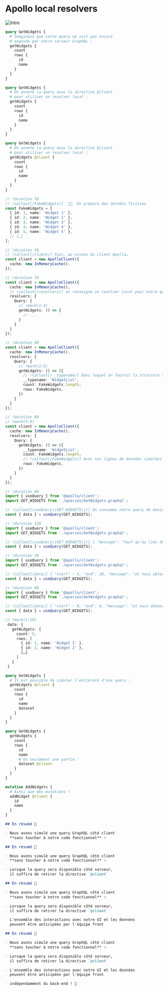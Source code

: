 
# Apollo local resolvers

![Intro](../public/images/apollo-local-resolvers.png)

```graphql !! query1
query GetWidgets {
  # Imaginons que cette query ne soit pas encore
  # exposée par notre serveur GraphQL :
  getWidgets {
    count
    rows {
      id
      name
    }
  }
}
```

```graphql !! query1
query GetWidgets {
  # On annote la query avec la directive @client
  # pour utiliser un resolver local :
  getWidgets {
    count
    rows {
      id
      name
    }
  }
}
```

```graphql !! query1
query GetWidgets {
  # On annote la query avec la directive @client
  # pour utiliser un resolver local :
  getWidgets @client {
    count
    rows {
      id
      name
    }
  }
}
```

```typescript !! fake-data
// !duration 70
// !callout[/FakeWidgets/]  🧑‍🎨  On prépare des données fictives
const FakeWidgets = [
  { id: 1, name: 'Widget 1' },
  { id: 2, name: 'Widget 2' },
  { id: 3, name: 'Widget 3' },
  { id: 4, name: 'Widget 4' },
  { id: 5, name: 'Widget 5' },
  // […]
];
```

```typescript !! resolver
// !duration 50
// !callout[/client/] Puis, au niveau du client Apollo…
const client = new ApolloClient({
  cache: new InMemoryCache(),
});
```

```typescript !! resolver
// !duration 70
const client = new ApolloClient({
  cache: new InMemoryCache(),
  // !callout[/resolvers/] on renseigne un resolver local pour notre query 👇🏻
  resolvers: {
    Query: {
      // !mark(1:3)
      getWidgets: () => {
        // ...
      }
    }
  }
});
```

```typescript !! resolver
// !duration 60
const client = new ApolloClient({
  cache: new InMemoryCache(),
  resolvers: {
    Query: {
      // !mark(1:5)
      getWidgets: () => ({
        // !callout[/__typename/] Dans lequel on fournit la structure attendue en retour
        __typename: 'WidgetList',
        count: FakeWidgets.length,
        rows: FakeWidgets,
      })
    }
  }
});
```

```typescript !! resolver
// !duration 80
// !mark(5:9)
const client = new ApolloClient({
  cache: new InMemoryCache(),
  resolvers: {
    Query: {
      getWidgets: () => ({
        __typename: 'WidgetList',
        count: FakeWidgets.length,
        // !callout[/FakeWidgets/] Avec nos lignes de données simulées
        rows: FakeWidgets,
      })
    }
  }
});
```

```typescript !! component
// !duration 80
import { useQuery } from '@apollo/client';
import GET_WIDGETS from './queries/GetWidgets.graphql';

// !callout[/useQuery\(GET_WIDGETS\)/] On consomme notre query de manière habituelle
const { data } = useQuery(GET_WIDGETS);
```

```typescript !! component
// !duration 120
import { useQuery } from '@apollo/client';
import GET_WIDGETS from './queries/GetWidgets.graphql';

// !callout[/useQuery\(GET_WIDGETS\)/] { "message": "Sauf qu'au lieu de contacter le serveur GraphQL, \nnotre resolver côté client est utilisé" }
const { data } = useQuery(GET_WIDGETS);
```

```typescript !! component
// !duration 30
import { useQuery } from '@apollo/client';
import GET_WIDGETS from './queries/GetWidgets.graphql';

// !callout[/data/] { "start" : 5, "end": 20, "message": "et nous obtenons nos données fictives ! ✨"}
const { data } = useQuery(GET_WIDGETS);
```

```typescript !! component
// !duration 80
import { useQuery } from '@apollo/client';
import GET_WIDGETS from './queries/GetWidgets.graphql';

// !callout[/data/] { "start" : 0, "end": 0, "message": "et nous obtenons nos données fictives ! ✨"}
const { data } = useQuery(GET_WIDGETS);

// !mark(1:10)
 data: {
   getWidgets: {
     count: 5,
     rows: [
       { id: 1, name: 'Widget 1' },
       { id: 2, name: 'Widget 2' },
       […]
     ]
   }
 }
```

```graphql !! query2
query GetWidgets {
  # Il est possible de simuler l'entièreté d'une query :
  getWidgets @client {
    count
    rows {
      id
      name
      dataset
    }
  }
}
```

```graphql !! query2
query GetWidgets {
  getWidgets {
    count
    rows {
      id
      name
      # Ou seulement une partie :
      dataset @client
    }
  }
}
```

```graphql !! query2
mutation AddWidgets {
  # Ainsi que des mutations !
  addWidget @client {
    id
    name
  }
}
```

```markdown !! conclusion
## En résumé 👀

- Nous avons simulé une query GraphQL côté client
  **sans toucher à notre code fonctionnel** ✨
```

```markdown !! conclusion
## En résumé 👀

- Nous avons simulé une query GraphQL côté client
  **sans toucher à notre code fonctionnel** ✨

- Lorsque la query sera disponible côté serveur,
  il suffira de retirer la directive `@client`
```

```markdown !! conclusion
## En résumé 👀

- Nous avons simulé une query GraphQL côté client
  **sans toucher à notre code fonctionnel** ✨

- Lorsque la query sera disponible côté serveur,
  il suffira de retirer la directive `@client`

- L'ensemble des interactions avec notre UI et les données
  peuvent être anticipées par l'équipe front
```

```markdown !! conclusion
## En résumé 👀

- Nous avons simulé une query GraphQL côté client
  **sans toucher à notre code fonctionnel** ✨

- Lorsque la query sera disponible côté serveur,
  il suffira de retirer la directive `@client`

- L'ensemble des interactions avec notre UI et les données
  peuvent être anticipées par l'équipe front

- indépendamment du back-end ! 🤌
```

[//]: # (Outro? Screen aller plus loin avec notre article)
